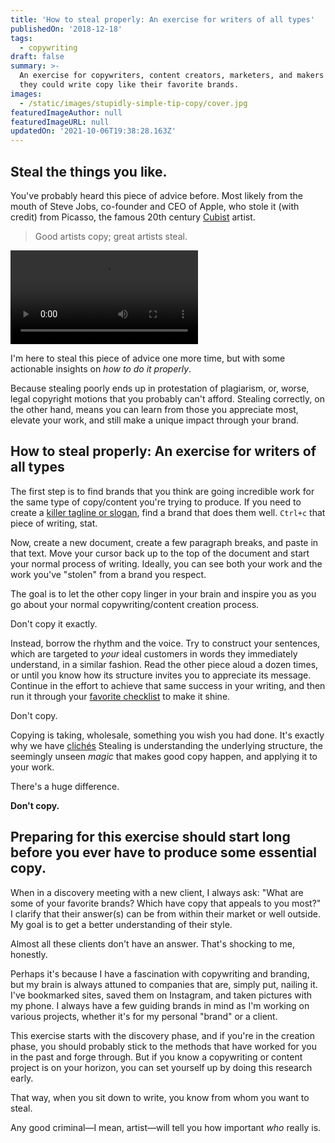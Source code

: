 ```yaml
---
title: 'How to steal properly: An exercise for writers of all types'
publishedOn: '2018-12-18'
tags:
  - copywriting
draft: false
summary: >-
  An exercise for copywriters, content creators, marketers, and makers who wish
  they could write copy like their favorite brands.
images:
  - /static/images/stupidly-simple-tip-copy/cover.jpg
featuredImageAuthor: null
featuredImageURL: null
updatedOn: '2021-10-06T19:38:28.163Z'
---
```


## Steal the things you like.

You've probably heard this piece of advice before. Most likely from the mouth of Steve Jobs, co-founder and CEO of Apple, who stole it (with credit) from Picasso, the famous 20th century [Cubist](https://en.wikipedia.org/wiki/Cubism) artist.

> Good artists copy; great artists steal.

<Video src="https://www.youtube.com/embed/ZXBU7ogiKnc"></Video>

I'm here to steal this piece of advice one more time, but with some actionable insights on _how to do it properly_.

Because stealing poorly ends up in protestation of plagiarism, or, worse, legal copyright motions that you probably can't afford. Stealing correctly, on the other hand, means you can learn from those you appreciate most, elevate your work, and still make a unique impact through your brand.

## How to steal properly: An exercise for writers of all types

The first step is to find brands that you think are going incredible work for the same type of copy/content you're trying to produce. If you need to create a [killer tagline or slogan](/articles/taglines-slogans), find a brand that does them well. `Ctrl+c` that piece of writing, stat.

Now, create a new document, create a few paragraph breaks, and paste in that text. Move your cursor back up to the top of the document and start your normal process of writing. Ideally, you can see both your work and the work you've "stolen" from a brand you respect.

The goal is to let the other copy linger in your brain and inspire you as you go about your normal copywriting/content creation process.

Don't copy it exactly.

Instead, borrow the rhythm and the voice. Try to construct your sentences, which are targeted to _your_ ideal customers in words they immediately understand, in a similar fashion. Read the other piece aloud a dozen times, or until you know how its structure invites you to appreciate its message. Continue in the effort to achieve that same success in your writing, and then run it through your [favorite checklist](/articles/copywriting-checklist/) to make it shine.

Don't copy.

Copying is taking, wholesale, something you wish you had done. It's exactly why we have
[clichés](/articles/copywriting-cliches-tech/) Stealing is understanding the underlying structure, the seemingly unseen
_magic_ that makes good copy happen, and applying it to your work.

There's a huge difference.

**Don't copy.**

## Preparing for this exercise should start long before you ever have to produce some essential copy.

When in a discovery meeting with a new client, I always ask: "What are some of your favorite brands? Which have copy that appeals to you most?" I clarify that their answer(s) can be from within their market or well outside. My goal is to get a better understanding of their style.

Almost all these clients don't have an answer. That's shocking to me, honestly.

Perhaps it's because I have a fascination with copywriting and branding, but my brain is always attuned to companies that are, simply put, nailing it. I've bookmarked sites, saved them on Instagram, and taken pictures with my phone. I always have a few guiding brands in mind as I'm working on various projects, whether it's for my personal "brand" or a client.

This exercise starts with the discovery phase, and if you're in the creation phase, you should probably stick to the methods that have worked for you in the past and forge through. But if you know a copywriting or content project is on your horizon, you can set yourself up by doing this research early.

That way, when you sit down to write, you know from whom you want to steal.

Any good criminal—I mean, artist—will tell you how important _who_ really is.
